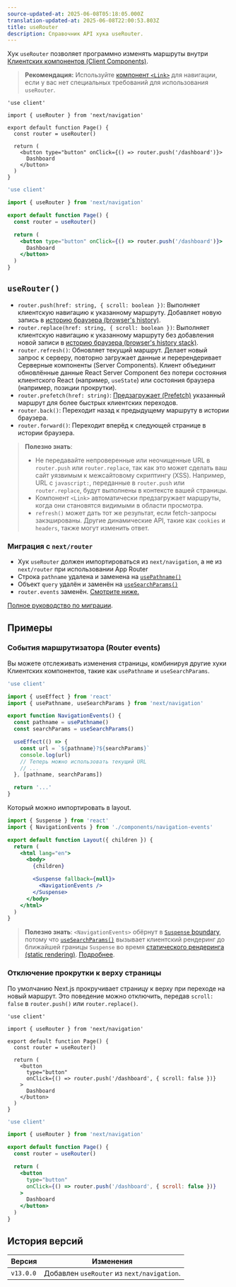 ```yaml
---
source-updated-at: 2025-06-08T05:18:05.000Z
translation-updated-at: 2025-06-08T22:00:53.803Z
title: useRouter
description: Справочник API хука useRouter.
---
```


Хук `useRouter` позволяет программно изменять маршруты внутри [Клиентских компонентов (Client Components)](/docs/app/getting-started/server-and-client-components).

> **Рекомендация:** Используйте [компонент `<Link>`](/docs/app/api-reference/components/link) для навигации, если у вас нет специальных требований для использования `useRouter`.

```tsx filename="app/example-client-component.tsx" switcher
'use client'

import { useRouter } from 'next/navigation'

export default function Page() {
  const router = useRouter()

  return (
    <button type="button" onClick={() => router.push('/dashboard')}>
      Dashboard
    </button>
  )
}
```

```jsx filename="app/example-client-component.js" switcher
'use client'

import { useRouter } from 'next/navigation'

export default function Page() {
  const router = useRouter()

  return (
    <button type="button" onClick={() => router.push('/dashboard')}>
      Dashboard
    </button>
  )
}
```

## `useRouter()`

- `router.push(href: string, { scroll: boolean })`: Выполняет клиентскую навигацию к указанному маршруту. Добавляет новую запись в [историю браузера (browser's history)](https://developer.mozilla.org/docs/Web/API/History_API).
- `router.replace(href: string, { scroll: boolean })`: Выполняет клиентскую навигацию к указанному маршруту без добавления новой записи в [историю браузера (browser's history stack)](https://developer.mozilla.org/docs/Web/API/History_API).
- `router.refresh()`: Обновляет текущий маршрут. Делает новый запрос к серверу, повторно загружает данные и перерендеривает Серверные компоненты (Server Components). Клиент объединит обновлённые данные React Server Component без потери состояния клиентского React (например, `useState`) или состояния браузера (например, позиции прокрутки).
- `router.prefetch(href: string)`: [Предзагружает (Prefetch)](/docs/app/getting-started/linking-and-navigating#prefetching) указанный маршрут для более быстрых клиентских переходов.
- `router.back()`: Переходит назад к предыдущему маршруту в истории браузера.
- `router.forward()`: Переходит вперёд к следующей странице в истории браузера.

> **Полезно знать**:
>
> - Не передавайте непроверенные или неочищенные URL в `router.push` или `router.replace`, так как это может сделать ваш сайт уязвимым к межсайтовому скриптингу (XSS). Например, URL с `javascript:`, переданные в `router.push` или `router.replace`, будут выполнены в контексте вашей страницы.
> - Компонент `<Link>` автоматически предзагружает маршруты, когда они становятся видимыми в области просмотра.
> - `refresh()` может дать тот же результат, если fetch-запросы закэшированы. Другие динамические API, такие как `cookies` и `headers`, также могут изменить ответ.

### Миграция с `next/router`

- Хук `useRouter` должен импортироваться из `next/navigation`, а не из `next/router` при использовании App Router
- Строка `pathname` удалена и заменена на [`usePathname()`](/docs/app/api-reference/functions/use-pathname)
- Объект `query` удалён и заменён на [`useSearchParams()`](/docs/app/api-reference/functions/use-search-params)
- `router.events` заменён. [Смотрите ниже.](#router-events)

[Полное руководство по миграции](/docs/app/guides/migrating/app-router-migration).

## Примеры

### События маршрутизатора (Router events)

Вы можете отслеживать изменения страницы, комбинируя другие хуки Клиентских компонентов, такие как `usePathname` и `useSearchParams`.

```jsx filename="app/components/navigation-events.js"
'use client'

import { useEffect } from 'react'
import { usePathname, useSearchParams } from 'next/navigation'

export function NavigationEvents() {
  const pathname = usePathname()
  const searchParams = useSearchParams()

  useEffect(() => {
    const url = `${pathname}?${searchParams}`
    console.log(url)
    // Теперь можно использовать текущий URL
    // ...
  }, [pathname, searchParams])

  return '...'
}
```

Который можно импортировать в layout.

```jsx filename="app/layout.js" highlight={2,10-12}
import { Suspense } from 'react'
import { NavigationEvents } from './components/navigation-events'

export default function Layout({ children }) {
  return (
    <html lang="en">
      <body>
        {children}

        <Suspense fallback={null}>
          <NavigationEvents />
        </Suspense>
      </body>
    </html>
  )
}
```

> **Полезно знать**: `<NavigationEvents>` обёрнут в [`Suspense` boundary](/docs/app/api-reference/file-conventions/loading#examples), потому что [`useSearchParams()`](/docs/app/api-reference/functions/use-search-params) вызывает клиентский рендеринг до ближайшей границы `Suspense` во время [статического рендеринга (static rendering)](/docs/app/getting-started/partial-prerendering#static-rendering). [Подробнее](/docs/app/api-reference/functions/use-search-params#behavior).

### Отключение прокрутки к верху страницы

По умолчанию Next.js прокручивает страницу к верху при переходе на новый маршрут. Это поведение можно отключить, передав `scroll: false` в `router.push()` или `router.replace()`.

```tsx filename="app/example-client-component.tsx" switcher
'use client'

import { useRouter } from 'next/navigation'

export default function Page() {
  const router = useRouter()

  return (
    <button
      type="button"
      onClick={() => router.push('/dashboard', { scroll: false })}
    >
      Dashboard
    </button>
  )
}
```

```jsx filename="app/example-client-component.jsx" switcher
'use client'

import { useRouter } from 'next/navigation'

export default function Page() {
  const router = useRouter()

  return (
    <button
      type="button"
      onClick={() => router.push('/dashboard', { scroll: false })}
    >
      Dashboard
    </button>
  )
}
```

## История версий

| Версия    | Изменения                                      |
| --------- | ---------------------------------------------- |
| `v13.0.0` | Добавлен `useRouter` из `next/navigation`.     |